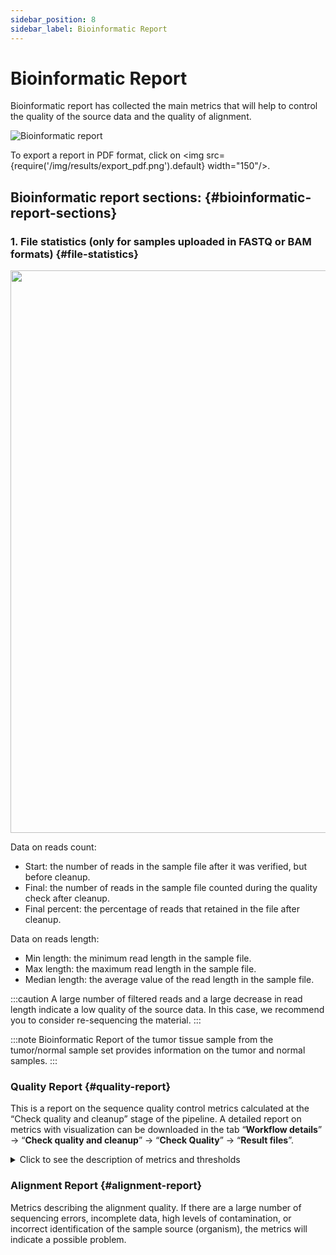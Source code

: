 ```yaml
---
sidebar_position: 8
sidebar_label: Bioinformatic Report
---
```


# Bioinformatic Report

Bioinformatic report has collected the main metrics that will help to control the quality of the source data
and the quality of alignment.

![Bioinformatic report](/img/eng/35-bioinformatic-report.png)

To export a report in PDF format, click on <img src={require('/img/results/export_pdf.png').default} width="150"/>.

## Bioinformatic report sections: {#bioinformatic-report-sections}

### 1. File statistics (only for samples uploaded in FASTQ or BAM formats) {#file-statistics}

<p align="center">
<img src={require('/img/results/statistic_normal.png').default} width="900"/>
</p>

Data on reads count:
- Start: the number of reads in the sample file after it was verified, but before cleanup.
- Final: the number of reads in the sample file counted during the quality check after cleanup.
- Final percent: the percentage of reads that retained in the file after cleanup.

Data on reads length:
- Min length: the minimum read length in the sample file.
- Max length: the maximum read length in the sample file.
- Median length: the average value of the read length in the sample file.

:::caution
A large number of filtered reads and a large decrease in read length indicate a low quality
of the source data. In this case, we recommend you to consider re-sequencing the material.
:::

:::note
Bioinformatic Report of the tumor tissue sample from the tumor/normal sample set provides information
on the tumor and normal samples.
:::

### Quality Report {#quality-report}

This is a report on the sequence quality control metrics calculated at the “Check quality and cleanup”
stage of the pipeline. A detailed report on metrics with visualization can be downloaded in the tab
“**Workflow details**” -> “**Check quality and cleanup**” -> “**Check Quality**” -> “**Result files**”.

<details>
<summary>Click to see the description of metrics and thresholds</summary>

#### Description of metrics and thresholds {#qc-metrics}

<table>
  <tr>
   <td>Metric</td>
   <td>Description</td>
   <td>Threshold</td>
  </tr>
  <tr>
   <td>Total sequences</td>
   <td>Number of sequences</td>
   <td>>200 000</td>
  </tr>
  <tr>
   <td>Length distribution</td>
   <td>Sequence length distribution</td>
   <td>Short sequences percent &lt; 25%, short sequence length ≤ 20</td>
  </tr>
  <tr>
   <td>Tiles sequence quality</td>
   <td>Number of tiles</td>
   <td>Number of tile bad quality cells with maximum deviation 1,165 &lt; 7</td>
  </tr>
  <tr>
   <td>First base sequence quality</td>
   <td>First nucleotides quality</td>
   <td>10% of the lowest quality first bases (3 nucleotides) are of quality > 20</td>
  </tr>
  <tr>
   <td>Middle base sequence quality</td>
   <td>Middle nucleotides quality</td>
   <td>10% of the lowest quality middle bases are of quality > 20</td>
  </tr>
  <tr>
   <td>Last base sequence quality</td>
   <td>Last nucleotides quality</td>
   <td>10% of the lowest quality last bases (3 nucleotides) are of quality > 20</td>
  </tr>
  <tr>
   <td>Overrepresented sequences</td>
   <td>Overrepresented sequences</td>
   <td>Overrepresented sequences percent &lt; 1</td>
  </tr>
  <tr>
   <td>Adapter contaminated</td>
   <td>Adapter sequence contamination</td>
   <td>Adapter contaminated percent &lt; 1</td>
  </tr>
  <tr>
   <td>Base N content</td>
   <td>Number of N among bases</td>
   <td>N content percent &lt; 20</td>
  </tr>
  <tr>
   <td>GC content</td>
   <td>GC content</td>
   <td>Presence of one GC peak</td>
  </tr>
  <tr>
   <td>Base sequence content</td>
   <td>AT/GC ratio</td>
   <td>Average difference between A and T &lt; 1%, maximum difference &lt; 20%. Average difference between
   G and C &lt; 1%, maximum difference &lt; 20%.</td>
  </tr>
</table>

</details>

### Alignment Report {#alignment-report}

Metrics describing the alignment quality. If there are a large number of sequencing errors, incomplete data,
high levels of contamination, or incorrect identification of the sample source (organism), the metrics will
indicate a possible problem.
